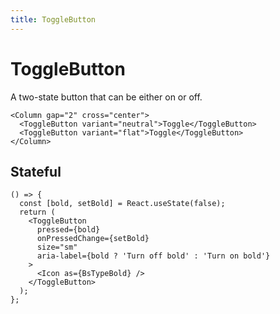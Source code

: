 ```yaml
---
title: ToggleButton
---
```


# ToggleButton

A two-state button that can be either on or off.

```tsx preview
<Column gap="2" cross="center">
  <ToggleButton variant="neutral">Toggle</ToggleButton>
  <ToggleButton variant="flat">Toggle</ToggleButton>
</Column>
```

## Stateful

```tsx
() => {
  const [bold, setBold] = React.useState(false);
  return (
    <ToggleButton
      pressed={bold}
      onPressedChange={setBold}
      size="sm"
      aria-label={bold ? 'Turn off bold' : 'Turn on bold'}
    >
      <Icon as={BsTypeBold} />
    </ToggleButton>
  );
};
```
